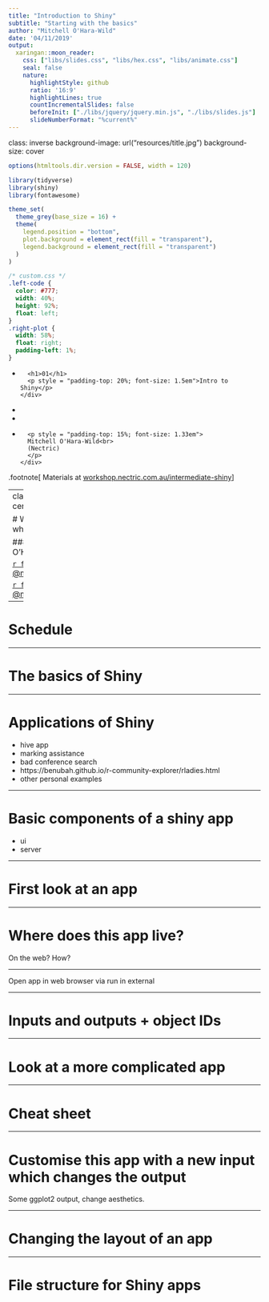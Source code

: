 ```yaml
---
title: "Introduction to Shiny"
subtitle: "Starting with the basics"
author: "Mitchell O'Hara-Wild"
date: '04/11/2019'
output:
  xaringan::moon_reader:
    css: ["libs/slides.css", "libs/hex.css", "libs/animate.css"]
    seal: false
    nature:
      highlightStyle: github
      ratio: '16:9'
      highlightLines: true
      countIncrementalSlides: false 
      beforeInit: ["./libs/jquery/jquery.min.js", "./libs/slides.js"]
      slideNumberFormat: "%current%"
---
```

class: inverse
background-image: url("resources/title.jpg")
background-size: cover

```r
options(htmltools.dir.version = FALSE, width = 120)

library(tidyverse)
library(shiny)
library(fontawesome)

theme_set(
  theme_grey(base_size = 16) +
  theme(
    legend.position = "bottom",
    plot.background = element_rect(fill = "transparent"),
    legend.background = element_rect(fill = "transparent")
  )
)
```


```css
/* custom.css */
.left-code {
  color: #777;
  width: 40%;
  height: 92%;
  float: left;
}
.right-plot {
  width: 58%;
  float: right;
  padding-left: 1%;
}
```

<ul class="hextile clr">
	<li>
    <div>
      <h1>01</h1>
      <p style = "padding-top: 20%; font-size: 1.5em">Intro to Shiny</p>
    </div>
  </li>
  <li>
    <img src="resources/shiny.svg" alt=""/>
  </li>
  <li></li>
  </li>
  <li>
    <div>
      <p style = "padding-top: 15%; font-size: 1.33em">
      Mitchell O'Hara‑Wild<br>
      (Nectric)
      </p>
    </div>
  </li>
</ul>

.footnote[
Materials at [workshop.nectric.com.au/intermediate-shiny](https://workshop.nectric.com.au/intermediate-shiny)
]

---
class: middle, center

# Welcome, whoami?

### Mitchell O'Hara-Wild

[`r fa("github")` @mitchelloharawild](https://github.com/mitchelloharawild)

[`r fa("twitter")` @mitchoharawild](https://twitter.com/mitchoharawild)

---

# Schedule


---

# The basics of Shiny

---

# Applications of Shiny

- hive app
- marking assistance
- bad conference search
- https://benubah.github.io/r-community-explorer/rladies.html
- other personal examples

---

# Basic components of a shiny app

- ui
- server

---

# First look at an app

---

# Where does this app live?

On the web? How?

---

Open app in web browser via run in external

---

# Inputs and outputs + object IDs

---

# Look at a more complicated app

---

# Cheat sheet

---

# Customise this app with a new input which changes the output

Some ggplot2 output, change aesthetics.

---

# Changing the layout of an app

---

# File structure for Shiny apps

